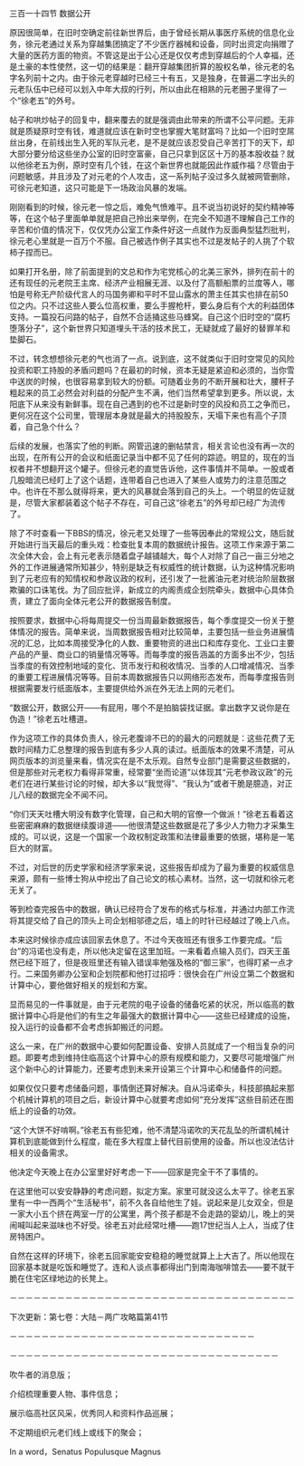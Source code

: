 

三百一十四节 数据公开

原因很简单，在旧时空确定前往新世界后，由于曾经长期从事医疗系统的信息化业务，徐元老通过关系为穿越集团搞定了不少医疗器械和设备，同时出资定向捐赠了大量的医药方面的物资。不管这是出于公心还是仅仅考虑到穿越后的个人幸福，还是土豪的本性使然，这一切的结果是：翻开穿越集团折算的股权名单，徐元老的名字名列前十之内。由于徐元老穿越时已经三十有五，又是独身，在普遍二字出头的元老队伍中已经可以划入中年大叔的行列，所以由此在相熟的元老圈子里得了一个“徐老五”的外号。

帖子和哄炒帖子的回复中，翻来覆去的就是强调由此带来的所谓不公平问题。无非就是质疑原时空有钱，难道就应该在新时空也掌握大笔财富吗？比如一个旧时空屌丝出身，在前线出生入死的军队元老，是不是就应该忍受自己辛苦打下的天下，却大部分要分给这些坐办公室的旧时空富豪，自己只拿到区区十万的基本股收益？就以他徐老五为例，原时空有几个钱，在这个新世界也就能因此作威作福？尽管由于问题敏感，并且涉及了对元老的个人攻击，这一系列帖子没过多久就被网管删除，可徐元老知道，这只可能是下一场政治风暴的发端。

刚刚看到的时候，徐元老一惊之后，难免气愤难平。且不说当初说好的契约精神等等，在这个帖子里面单单就是把自己拎出来举例，在完全不知道不理解自己工作的辛苦和价值的情况下，仅仅凭办公室工作条件好这一点就作为反面典型猛烈批判，徐元老心里就是一百万个不服。自己被选作例子其实也不过是发帖子的人挑了个软柿子捏而已。

如果打开名册，除了前面提到的文总和作为宅党核心的北美三家外，排列在前十的还有现任的元老院王主席、经济产业相展无涯、以及付了高额船票的兰度等人，哪怕是号称无产阶级代言人的马国务卿和平时不显山露水的萧主任其实也排在前50位之内。只不过这些人要么位高权重，要么手握枪杆，要么身后有个大的利益团体支持。一篇投石问路的帖子，自然不合适捅这些马蜂窝。自己这个旧时空的“腐朽堕落分子”，这个新世界只知道埋头干活的技术民工，无疑就成了最好的替罪羊和垫脚石。

不过，转念想想徐元老的气也消了一点。说到底，这不就类似于旧时空常见的风险投资和职工持股的矛盾问题吗？在最初的时候，资本无疑是紧迫和必须的，当你雪中送炭的时候，也很容易拿到较大的份额。可随着业务的不断开展和壮大，腰杆子粗起来的员工必然会对利益的分配产生不满，他们当然希望拿到更多。所以说，太阳底下从来没有新鲜事。现在自己遇到的也不过是新时空的风投和员工之争而已，更何况在这个公司里，管理层本身就是最大的持股股东，天塌下来也有高个子顶着，自己急个什么？

后续的发展，也落实了他的判断。网管迅速的删帖禁言，相关言论也没有再一次的出现，在所有公开的会议和纸面记录当中都不见了任何的踪迹。明显的，现在的当权者并不想翻开这个罐子。但徐元老的直觉告诉他，这件事情并不简单。一股或者几股暗流已经盯上了这个话题，连带着自己也进入了某些人或势力的注意范围之中。也许在不那么就得将来，更大的风暴就会落到自己的头上。一个明显的佐证就是，尽管大家都装着这个帖子不存在，可自己这“徐老五”的外号却已经广为流传了。

除了不时查看一下BBS的情况，徐元老又处理了一些等因奉此的常规公文，随后就开始进行当天最后的重头戏：检查批复本周的数据统计报告。这项工作来源于第二次全体大会，会上有元老表示随着盘子越铺越大，每个人对除了自己一亩三分地之外的工作进展通常所知甚少，特别是缺乏有权威性的统计数据，认为这种情况影响到了元老应有的知情权和参政议政的权利，还引发了一批酱油元老对统治阶层数据欺骗的口诛笔伐。为了回应批评，新成立的内阁责成企划院牵头，数据中心具体负责，建立了面向全体元老公开的数据报告制度。

按照要求，数据中心将每周提交一份当周最新数据报告，每个季度提交一份关于整体情况的报告。简单来说，当周数据报告相对比较简单，主要包括一些业务进展情况的汇总，比如本周接受净化的人数、重要物资的进出口和库存变化、工业口主要产品的产量、商业口的销量情况等等。而每季度的报告涵盖的方面多出不少，包括当季度的有效控制地域的变化、货币发行和税收情况、当季的人口增减情况、当季的重要工程进展情况等等。目前本周数据报告只以网络形态发布，而每季度报告则根据需要发行纸面版本，主要提供给外派在外无法上网的元老们。

“数据公开，数据公开――有屁用，哪个不是拍脑袋找证据。拿出数字又说你是在伪造！”徐老五吐槽道。

作为这项工作的具体负责人，徐元老腹诽不已的的最大的问题就是：这些花费了无数时间精力汇总整理的报告到底有多少人真的读过。纸面版本的效果不清楚，可从网页版本的浏览量来看，情况实在是不太乐观。自然专业部门是需要这些数据的，但是那些对元老权力看得非常重，经常要“坐而论道”以体现其“元老参政议政”的元老们在进行某些讨论的时候，却大多以“我觉得”、“我认为”或者干脆是臆造，对正儿八经的数据完全不闻不问。

“你们天天吐槽大明没有数字化管理，自己和大明的官僚一个做派！”徐老五看着这些密密麻麻的数据继续腹诽道――他很清楚这些数据是花了多少人力物力才采集生成的。可以说，这是一个国家一个政权制定政策和法律最重要的依据，堪称是一笔巨大的财富。

不过，对后世的历史学家和经济学家来说，这些报告却成为了最为重要的权威信息来源，颇有一些博士狗从中挖出了自己论文的核心素材。当然，这一切就和徐元老无关了。

等到检查完报告中的数据，确认已经符合了发布的格式与标准，并通过内部工作流将其提交给了自己的顶头上司企划相邬德之后，墙上的时针已经越过了晚上八点。

本来这时候徐亦成应该回家去休息了。不过今天夜班还有很多工作要完成。“后台”的冯诺也没有走，所以他决定留在这里加班。一来看着点输入员们，四天王虽然已经下班了，但是夜班里还有输入错误率勉强及格的“御三家”，也得盯紧一点才行。二来国务卿办公室和企划院都和他打过招呼：很快会在广州设立第二个数据和计算中心，要他做好相关的规划和方案。

显而易见的一件事就是，由于元老院的电子设备的储备吃紧的状况，所以临高的数据计算中心将是他们的有生之年最强大的数据计算中心――这些已经建成的设施，投入运行的设备都不会考虑拆卸搬迁的问题。

这么一来，在广州的数据中心要如何配置设备、安排人员就成了一个相当复杂的问题。即要考虑到维持住临高这个计算中心的原有规模和能力，又要尽可能增强广州这个新中心的计算能力，还要考虑到未来开设第三个计算中心和储备件的问题。

如果仅仅只要考虑储备问题，事情倒还算好解决。自从冯诺牵头，科技部搞起来那个机械计算机的项目之后，新设计算中心就要考虑如何“充分发挥”这些目前还在图纸上的设备的功效。

“这个大饼不好啃啊。”徐老五有些犯难，他不清楚冯诺吹的天花乱坠的所谓机械计算机到底能做到什么程度，能在多大程度上替代目前使用的设备。所以也没法估计相关的设备需求。

他决定今天晚上在办公室里好好考虑一下――回家是完全干不了事情的。

在这里他可以安安静静的考虑问题，拟定方案。家里可就没这么太平了。徐老五家里有一中一西两个“生活秘书”，前不久各自给他生了娃。说起来是儿女双全，但是一家大小五个挤在两室一厅的公寓里，两个孩子都是不会走路的婴幼儿，晚上的哭闹喊叫起来滋味也不好受。徐老五对此经常吐槽――跑17世纪当人上人，当成了住房特困户。

自然在这样的环境下，徐老五回家能安安稳稳的睡觉就算上上大吉了。所以他现在回家基本就是吃饭和睡觉了。连和人谈点事都得出门到南海咖啡馆去――要不就干脆在住宅区绿地边的长凳上。

－－－－－－－－－－－－－－－－－－－－－－－－－－－－－－－－－－－－

下次更新：第七卷：大陆－两广攻略篇第41节

－－－－－－－－－－－－－－－－－－－－－－－－－－－－－－－

－－－－－－－－－－－－－－－－－－－－－－－－－－－－－－－－－－

吹牛者的消息版；

介绍梳理重要人物、事件信息；

展示临高社区风采，优秀同人和资料作品巡展；

不定期组织元老们线上或线下的聚会；

In a word，Senatus Populusque Magnus

